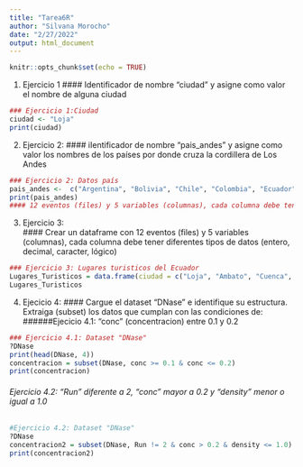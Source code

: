 ```yaml
---
title: "Tarea6R"
author: "Silvana Morocho"
date: "2/27/2022"
output: html_document
---
```


```r
knitr::opts_chunk$set(echo = TRUE)
```

1. Ejercicio 1
#### Identificador de nombre "ciudad" y asigne como valor el nombre de alguna ciudad
```r
### Ejercicio 1:Ciudad
ciudad <- "Loja"
print(ciudad)
```


2. Ejercicio 2: 
  #### iIentificador de nombre "pais_andes" y asigne como valor los nombres de los países por donde cruza la cordillera de Los Andes
  
  ```r
### Ejercicio 2: Datos país
pais_andes <-  c("Argentina", "Bolivia", "Chile", "Colombia", "Ecuador", "Perú", "Venezuela")
print(pais_andes)
#### 12 eventos (files) y 5 variables (columnas), cada columna debe tener diferentes tipos de datos (entero, decimal, caracter, lógico)
```

3. Ejercicio 3:  
  #### Crear un dataframe con 12 eventos (files) y 5 variables (columnas), cada columna debe tener diferentes tipos de datos (entero, decimal, caracter, lógico)
  
  ```r
### Ejercicio 3: Lugares turisticos del Ecuador
Lugares_Turisticos = data.frame(ciudad = c("Loja", "Ambato", "Cuenca", "Riobamba", "Saraguro", "Quito", "Guayaquil", "Macas", "Manabi", "Napo", "Guaranda", "Tena"), Costo = c("80", "20", "40", "30", "60", "49", "29", "59", "40", "29", "45", "87"), orden = c("2", "4", "7", "8", "9", "1", "5", "5", "22", "11", "13", "17"), numerodeplayas = c("2", "3", "5", "7", "8", "10", "23", "5", "23", "45", "14", "10"), calificaciondelcliente = c("10", "9", "8", "9", "7.6", "7.8", "8.6", "8.8", "9", "8.7", "9.5", "10"))
Lugares_Turisticos
```

4. Ejecicio 4: 
  #### Cargue el dataset "DNase" e identifique su estructura. Extraiga (subset) los datos que cumplan con las condiciones de:
  ######Ejecicio 4.1: "conc" (concentracion) entre 0.1 y 0.2
  
  ```r
### Ejercicio 4.1: Dataset "DNase"
?DNase
print(head(DNase, 4))
concentracion = subset(DNase, conc >= 0.1 & conc <= 0.2)
print(concentracion)
```
###### Ejercicio 4.2: "Run" diferente a 2, "conc" mayor a 0.2 y "density" menor o igual a 1.0

```r
#Ejercicio 4.2: Dataset "DNase"
?DNase
concentracion2 = subset(DNase, Run != 2 & conc > 0.2 & density <= 1.0)
print(concentracion2)
```